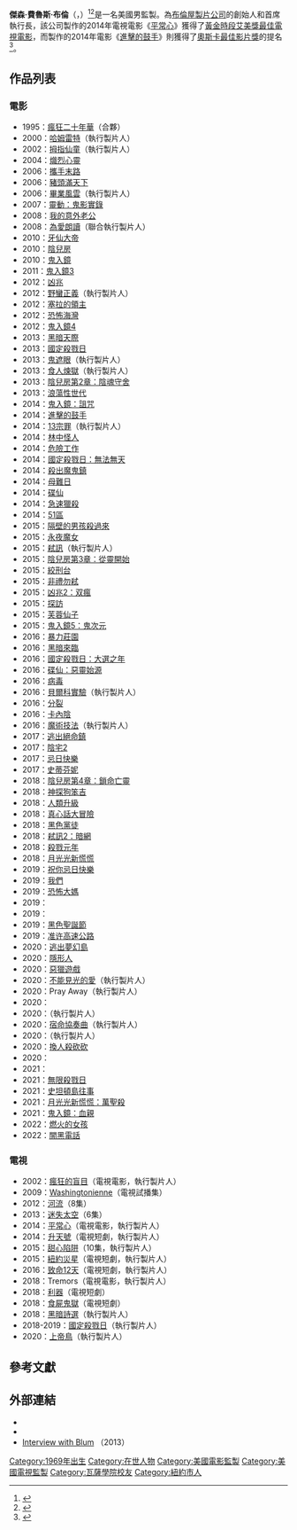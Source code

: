{{noteTA
|G1=Movie
|G2=Show
}}
{{Infobox entertainer
| type = 監製
| name = 傑森·布倫
| foreignname = {{lang|en|Jason Blum}}
| image = Jason Blum by Gage Skidmore.jpg
| imagesize = 220px
| caption = 布倫於2018年的[[聖地牙哥國際漫畫展|聖地牙哥國際漫畫展]]會場上
| birth_name = 傑森·費魯斯·布倫<br>（{{lang|en|Jason Ferus Blum}}）
| birth_date = {{birth date and age|1969|2|20}}
| birth_place = 美國[[加利福尼亞州|加利福尼亞州]][[洛杉磯|洛杉磯]]
| occupation = 製片人
| years_active = 1995年至今
| spouse = {{marriage|勞倫·A·E·舒克|2012}}
}}
'''傑森·費魯斯·布倫'''（{{lang-en|Jason Ferus Blum}}，{{bd|1969年|2月20日}}）<ref name="Dorkshelf">{{cite web|url=http://dorkshelf.com/2013/02/20/interview-jason-blum/|title=Interview Jason Blum|publisher=Dorkshelf|date=2013-02-20|accessdate=2015-10-17|archive-date=2015-01-15|archive-url=https://web.archive.org/web/20150115214057/http://dorkshelf.com/2013/02/20/interview-jason-blum/|dead-url=no}}</ref><ref>{{cite web|url=http://www.mylife.com/l-jason-blum-e61630522998|title=Jason Ferus Blum|publisher=MyLife.com Inc|accessdate=2015-10-17|archive-date=2013-06-15|archive-url=https://archive.is/20130615221747/http://www.mylife.com/l-jason-blum-e61630522998|dead-url=no}}</ref>是一名美國男監製。為[[布倫屋製片公司|布倫屋製片公司]]的創始人和首席執行長，該公司製作的2014年電視電影《[[平常心|平常心]]》獲得了[[黃金時段艾美獎|黃金時段艾美獎最佳電視電影]]，而製作的2014年電影《[[進擊的鼓手|進擊的鼓手]]》則獲得了[[奧斯卡最佳影片獎|奧斯卡最佳影片獎]]的提名<ref name="Deadline 2015 Oscar Nominations">{{cite web|url=http://deadline.com/2015/01/oscar-nominations-2015-full-list-academy-award-nominees-1201350619/|title=Oscar Nominations: 'Grand Budapest Hotel' & 'Birdman' Lead Way With 9 Noms; 'Imitation Game' Scores 8|publisher=Deadline|date=2015-01-15|accessdate=2015-10-17|archive-date=2015-01-15|archive-url=https://www.webcitation.org/6VbJjpfe4?url=http://deadline.com/2015/01/oscar-nominations-2015-full-list-academy-award-nominees-1201350619/|dead-url=no}}</ref>。

==作品列表==
===電影===
{{div col|2}}
* 1995：[[瘋狂二十年華|瘋狂二十年華]]（合夥）
* 2000：[[哈姆雷特_(2000年電影)|哈姆雷特]]（執行製片人）
* 2002：[[拇指仙童|拇指仙童]]（執行製片人）
* 2004：[[熾烈心靈|熾烈心靈]]
* 2006：[[攜手末路|攜手末路]]
* 2006：[[豬頭滿天下|豬頭滿天下]]
* 2006：[[畢業風雲|畢業風雲]]（執行製片人）
* 2007：[[靈動：鬼影實錄|靈動：鬼影實錄]]
* 2008：[[我的意外老公|我的意外老公]]
* 2008：[[為愛朗讀|為愛朗讀]]（聯合執行製片人）
* 2010：[[牙仙大帝|牙仙大帝]]
* 2010：[[陰兒房|陰兒房]]
* 2010：[[鬼入鏡|鬼入鏡]]
* 2011：[[鬼入鏡3|鬼入鏡3]]
* 2012：[[凶兆_(2012年電影)|凶兆]]
* 2012：[[野蠻正義|野蠻正義]]（執行製片人）
* 2012：[[塞拉的領主|塞拉的領主]]
* 2012：[[恐怖海灣|恐怖海灣]]
* 2012：[[鬼入鏡4|鬼入鏡4]]
* 2013：[[黑暗天際|黑暗天際]]
* 2013：[[國定殺戮日|國定殺戮日]]
* 2013：[[鬼遮眼|鬼遮眼]]（執行製片人）
* 2013：[[食人煉獄|食人煉獄]]（執行製片人）
* 2013：[[陰兒房第2章：陰魂守舍|陰兒房第2章：陰魂守舍]]
* 2013：[[浪蕩性世代|浪蕩性世代]]
* 2014：[[鬼入鏡：詛咒|鬼入鏡：詛咒]]
* 2014：[[進擊的鼓手|進擊的鼓手]]
* 2014：[[13宗罪|13宗罪]]（執行製片人）
* 2014：[[林中怪人|林中怪人]]
* 2014：[[危險工作|危險工作]]
* 2014：[[國定殺戮日：無法無天|國定殺戮日：無法無天]]
* 2014：[[殺出魔鬼鎮|殺出魔鬼鎮]]
* 2014：[[母難日|母難日]]
* 2014：[[碟仙_(2014年電影)|碟仙]]
* 2014：[[急速獵殺|急速獵殺]]
* 2014：[[51區_(電影)|51區]]
* 2015：[[隔壁的男孩殺過來|隔壁的男孩殺過來]]
* 2015：[[永夜魔女|永夜魔女]]
* 2015：[[弒訊|弒訊]]（執行製片人）
* 2015：[[陰兒房第3章：從靈開始|陰兒房第3章：從靈開始]]
* 2015：[[絞刑台_(電影)|絞刑台]]
* 2015：[[非禮勿弒|非禮勿弒]]
* 2015：[[凶兆2：双瘋|凶兆2：双瘋]]
* 2015：[[探訪_(電影)|探訪]]
* 2015：[[芙蓉仙子|芙蓉仙子]]
* 2015：[[鬼入鏡5：鬼次元|鬼入鏡5：鬼次元]]
* 2016：[[暴力莊園|暴力莊園]]
* 2016：[[黑暗來臨|黑暗來臨]]
* 2016：[[國定殺戮日：大選之年|國定殺戮日：大選之年]]
* 2016：[[碟仙：惡靈始源|碟仙：惡靈始源]]
* 2016：[[病毒_(電影)|病毒]]
* 2016：[[貝爾科實驗|貝爾科實驗]]（執行製片人）
* 2016：[[分裂_(2016年電影)|分裂]]
* 2016：[[卡內陰|卡內陰]]
* 2016：[[魔術技法|魔術技法]]（執行製片人）
* 2017：[[逃出絕命鎮|逃出絕命鎮]]
* 2017：[[陰宅2|陰宅2]]
* 2017：[[忌日快樂|忌日快樂]]
* 2017：[[史蒂芬妮_(電影)|史蒂芬妮]]
* 2018：[[陰兒房第4章：鎖命亡靈|陰兒房第4章：鎖命亡靈]]
* 2018：[[神探狗笨吉|神探狗笨吉]]
* 2018：[[人類升級|人類升級]]
* 2018：[[真心話大冒險_(2018年電影)|真心話大冒險]]
* 2018：[[黑色黨徒|黑色黨徒]]
* 2018：[[弒訊2：暗網|弒訊2：暗網]]
* 2018：[[殺戮元年|殺戮元年]]
* 2018：[[月光光新慌慌|月光光新慌慌]]
* 2019：[[祝你忌日快樂|祝你忌日快樂]]
* 2019：[[我們_(2019年電影)|我們]]
* 2019：[[恐怖大媽|恐怖大媽]]
* 2019：{{le|別放手|Don't Let Go (2019 film)}}
* 2019：{{le|絞刑台2|The Gallows Act II}}
* 2019：[[黑色聖誕節_(電影)|黑色聖誕節]]
* 2019：[[准许高速公路|准许高速公路]]
* 2020：[[逃出夢幻島|逃出夢幻島]]
* 2020：[[隱形人_(2020年電影)|隱形人]]
* 2020：[[惡獵遊戲|惡獵遊戲]]
* 2020：[[不能見光的愛|不能見光的愛]]（執行製片人）
* 2020：Pray Away（執行製片人）
* 2020：{{le|你本應離開|You Should Have Left}}
* 2020：{{le|黑盒子 (2020年電影)|Black Box (2020 film)|黑盒子}}（執行製片人）
* 2020：[[宿命協奏曲|宿命協奏曲]]（執行製片人）
* 2020：{{le|邪惡之眼 (電影)|Evil Eye (2020 film)|邪惡之眼}}（執行製片人）
* 2020：[[換人殺砍砍|換人殺砍砍]]
* 2020：{{le|入魔|The Craft: Legacy}}
* 2021：{{le|修飾 (紀錄片)|Groomed (film)|修飾}}
* 2021：[[無限殺戮日|無限殺戮日]]
* 2021：[[史坦頓島往事|史坦頓島往事]]
* 2021：[[月光光新慌慌：萬聖殺|月光光新慌慌：萬聖殺]]
* 2021：[[鬼入鏡：血親|鬼入鏡：血親]]
* 2022：[[燃火的女孩|燃火的女孩]]
* 2022：[[闇黑電話|闇黑電話]]
{{div col end}}

===電視===
{{div col|2}}
* 2002：[[瘋狂的盲目|瘋狂的盲目]]（電視電影，執行製片人）
* 2009：[[Washingtonienne|Washingtonienne]]（電視試播集）
* 2012：[[河流_(美國電視劇)|河流]]（8集）
* 2013：[[迷失太空|迷失太空]]（6集）
* 2014：[[平常心|平常心]]（電視電影，執行製片人）
* 2014：[[升天號|升天號]]（電視短劇，執行製片人）
* 2015：[[甜心陷阱_(電視劇)|甜心陷阱]]（10集，執行製片人）
* 2015：[[紐約災星|紐約災星]]（電視短劇，執行製片人）
* 2016：[[致命12天|致命12天]]（電視短劇，執行製片人）
* 2018：Tremors（電視電影，執行製片人）
* 2018：[[利器_(電視劇)|利器]]（電視短劇）
* 2018：[[食屍鬼獄|食屍鬼獄]]（電視短劇）
* 2018：[[黑暗詩選|黑暗詩選]]（執行製片人）
* 2018-2019：[[國定殺戮日_(電視劇)|國定殺戮日]]（執行製片人）
* 2020：[[上帝鳥_(電視劇)|上帝鳥]]（執行製片人）
{{div col end}}

== 參考文獻 ==
{{reflist}}

== 外部連結 ==
{{Commonscat|Jason Blum|傑森·布倫}}
* {{Official website|http://blumhouse.com/|Blumhouse Productions}}
* {{imdb name|0089658|Jason Blum}}
* [http://movies.yahoo.com/blogs/movie-talk/insidious-chapter-2-producer-jason-blum-scares-audiences-165248593.html Interview with Blum] {{Wayback|url=http://movies.yahoo.com/blogs/movie-talk/insidious-chapter-2-producer-jason-blum-scares-audiences-165248593.html |date=20130906071133 }} （2013）

{{Authority control}}
{{DEFAULTSORT:Blum, Jason}}
[[Category:1969年出生|Category:1969年出生]]
[[Category:在世人物|Category:在世人物]]
[[Category:美國電影監製|Category:美國電影監製]]
[[Category:美國電視監製|Category:美國電視監製]]
[[Category:瓦薩學院校友|Category:瓦薩學院校友]]
[[Category:紐約市人|Category:紐約市人]]